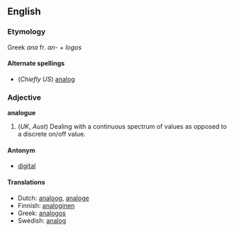 ==English==
===Etymology===

Greek ''ana'' fr. ''an-'' + ''logos''

====Alternate spellings====
*(''Chiefly US'') [[analog]]

=== Adjective ===
'''analogue'''

#(''UK'', ''Aust'') Dealing with a continuous spectrum of values as opposed to a discrete on/off value.

====Antonym====
*[[digital]]

==== Translations ====
*Dutch: [[analoog]], [[analoge]]
*Finnish: [[analoginen]]
*Greek: [[analogos]]
*Swedish: [[analog]]